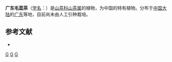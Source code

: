{{Speciesbox 
| taxon = Camellia melliana
| authority =  Hand.-Mazz.
}}

'''广东毛蕊茶'''（[[学名|学名]]：{{lang|la|''Camellia melliana''}}）是[[山茶科|山茶科]][[山茶属|山茶属]]的植物，为中国的特有植物。分布于[[中国大陆|中国大陆]]的[[广东|广东]]等地，目前尚未由人工引种栽培。

== 参考文献 ==
<div class="references-small">
* {{cite web| url =http://www.bioinfo.cn/db05/KmzwSpecies.php?action=view&id=22247| title =广东毛蕊茶| work =《中国高等植物数据库全库》| publisher =中国科学院微生物研究所| author =昆明植物研究所| accessdate =2009-02-25| deadurl =yes| archiveurl =https://web.archive.org/web/20160305044905/http://www.bioinfo.cn/db05/KmzwSpecies.php?action=view&id=22247| archivedate =2016-03-05}}
</div>
{{Taxonbar|from=Q11061712}}

[[Category:山茶属|G]]
[[Category:中國特有植物|G]]
[[Category:广东植物|G]]